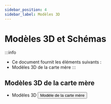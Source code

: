 ```yaml
---
sidebar_position: 4
sidebar_label: Modèles 3D
---
```




# Modèles 3D et Schémas

:::info
* Ce document fournit les éléments suivants :
* Modèles 3D de la carte mère
:::




## Modèles 3D de la carte mère

* Modèles 3D
    <Button variant="contained" disableElevation component="a" rel="noopener" href="https://cdn.mellow.klipper.cn/STEP/G2T.step">Modèle de la carte mère</Button>
